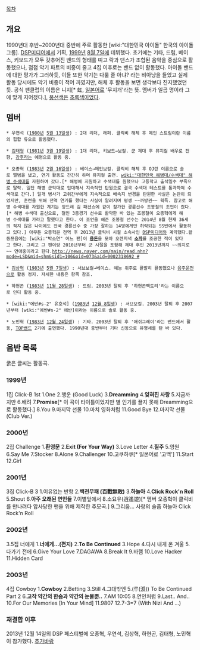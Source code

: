 [[목차]]

== 개요 ==
1990년대 후반~2000년대 중반에 주로 활동한 [wiki:"대한민국 아이돌" 한국의 아이돌 그룹]. [[DSP미디어]]에서 기획, [[1999년]] [[8월 7일]]에 데뷔했다. 초기에는 기타, 드럼, 베이스, 키보드가 모두 갖추어진 밴드의 형태를 띠고 락과 댄스가 조합된 음악을 중심으로 활동했으나, 점점 악기 파트의 비중이 줄고 4집 이후로는 밴드 없이 활동했다. 아이돌 밴드에 대한 평가가 그러하듯, 이들 또한 악기는 다룰 줄 아냐? 라는 비아냥을 들었고 실제 활동 당시에도 악기 비중이 적어 까였지만, 해체 후 활동을 보면 생각보다 진지했었던 듯.
공식 팬클럽의 이름은 니지[* 虹, [[일본어]]로 '무지개'라는 뜻. 멤버가 일곱 명이라 그에 맞게 지어졌다.], [[풍선색]]은 [[초록색]]이었다.

== 멤버 ==

 * 우연석 ([[1980년]] [[5월 13일]]생) : 2대 리더, 래퍼. 클릭비 해체 후 메인 스트림이란 이름의 힙합 듀오로 활동했다.

 * [[김태형]] ([[1981년]] [[3월 19일]]생) : 1대 리더, 키보드→보컬. 군 제대 후 뮤지컬 배우로 전향, [[강후]]라는 예명으로 활동 중.

 * 오종혁 ([[1983년]] [[2월 16일]]생) : 베이스→메인보컬. 클릭비 해체 후 OJ란 이름으로 솔로 앨범을 냈고, 연기 활동도 간간히 하며 뮤지컬 출연. [[wiki:"대한민국 해병대/수색대" 해병 수색대]]를 자원하여 갔다.[* 해병에 지원하고 수색대를 원했으나 고등학교 출석일수 부족으로 탈락. 일단 해병 군악대로 입대해서 지속적인 탄원으로 결국 수색대 테스트를 통과하여 수색대로 간다.] 일개 병사가 고위간부에게 지속적으로 배속지 변경을 탄원한 사실은 논란이 되었지만, 훈련을 위해 전역 연기를 했다는 사실이 알려지며 평생 ~~까방권~~ 획득. 참고로 해병 수색대를 자원한 계기는 앙드레 김 패션쇼에 같이 참가한 경륜선수 조봉철의 조언이 컸다.[* 해병 수색대 출신으로, 철인 3종경기 선수로 활약한 바 있는 조봉철이 오종혁에게 해병 수색대를 가라고 말했다고 한다. 이 조언을 해준 조봉철 선수는 2014년 8월 현재 36세의 적지 않은 나이에도 전국 경륜선수 중 가장 잘하는 14명에게만 허락되는 SS반에서 활동하고 있다.] 아무튼 오종혁은 전역 후 2013년 클릭비 시절 소속사인 [[DSP미디어]]와 계약했다.활동쯔음에는 [wiki:"박소연" 어느 팬]이 '''[[용돈]]'''을 모아 오렌지색 '''[[소파]]'''를 조공한 적이 있다고 한다. 그리고 그 팬이랑 2010년부터 군 시절을 포함해 제대 후인 2013년까지 ~~의지로~~ 연애중이라고 한다.[[http://news.naver.com/main/read.nhn?mode=LSD&mid=shm&sid1=106&oid=073&aid=0002318692 #]] 

 * [[김상혁]] ([[1983년]] [[5월 7일]]생) : 서브보컬→베이스. 예능 위주로 활발히 활동했으나 [[음주운전]]으로 활동 정지. 자세한 내용은 항목 참조.

 * 하현곤 ([[1983년]] [[11월 28일]]생) : 드럼. 2003년 탈퇴 후 '하현곤팩토리'라는 이름으로 인디 활동 중.

 * [wiki:"에반#s-2" 유호석] ([[1983년]] [[12월 8일]]생) : 서브보컬. 2003년 탈퇴 후 2007년부터 [wiki:"에반#s-2" 에반]이라는 이름으로 솔로 활동 중.

 * 노민혁 ([[1983년]] [[12월 24일]]생) : 기타. 2003년 탈퇴 후 '애쉬그레이'라는 밴드에서 활동, [[TOP밴드]] 2기에 출연했다. 1990년대 중반부터 기타 신동으로 유명세를 탄 바 있다.

== 음반 목록 ==
굵은 글씨는 활동곡.

=== 1999년 ===
1집 Click-B 1st
1.One
2.행운 (Good Luck)
3.'''Dreamming'''
4.'''잊혀진 사랑'''
5.지금까지만
6.배려
7.'''Promise'''[* 이 곡이 타이틀이었지만 별 인기를 끌지 못해 Dreamming으로 활동했다.]
8.You
9.마지막 선물
10.마치 영화처럼
11.Good Bye
12.마지막 선물(Club Ver.)


=== 2000년 ===
2집 Challenge
1.'''환영문'''
2.'''Exit (For Your Way)'''
3.Love Letter
4.'''질주'''
5.영원
6.Say Me
7.Stocker
8.Alone
9.Challenger
10.고쿠하쿠[* 일본어로 '고백']
11.Start
12.Girl

=== 2001년 ===
3집 Click-B 3
1.이유없는 반항
2.'''백전무패 (百戰無敗)'''
3.'''하늘아'''
4.'''Click Rock'n Roll'''
5.Shout
6.'''아주 오래된 연인들'''
7.이별앞에서
8.소요유(逍遙遊)[* 멤버 오종혁이 클릭비를 만나려다 압사당한 팬을 위해 제작한 추모곡.]
9.그리움...
사랑의 슬픔
하늘아
Click Rock'n Roll

=== 2002년 ===
3.5집 너에게
1.'''너에게...(편지)'''
2.'''To Be Continued'''
3.Hope
4.다시 내게 온 겨울
5.다가기 전에
6.Give Your Love
7.DAGAWA
8.Break It
9.바램
10.Love Hacker
11.Hidden Card

=== 2003년 ===
4집 Cowboy
1.'''Cowboy'''
2.Betting
3.Still
4.그대밖엔
5.(루(淚)) To Be Continued Part 2
6.'''고작 약간의 한숨과 약간의 눈물뿐..'''
7.AM 10:05
8.연인처럼
9.Last.. And..
10.For Our Memories [In Your Mind]
11.9807
12.7-3=7 (With Nizi And ...)

=== 재결합 이후 ===
2013년 12월 14일의 DSP 페스티벌에 오종혁, 우연석, 김상혁, 하현곤, 김태형, 노민혁이 참가했다.
[[추가바람]]
